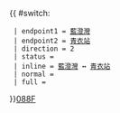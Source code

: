{{ #switch: {{{format|}}}
  | endpoint1 = [[藍澄灣]]
  | endpoint2 = [[青衣站公共運輸交匯處|青衣站]]
  | direction = 2
  | status = 
  | inline = [[藍澄灣]] ↔ [[青衣站公共運輸交匯處|青衣站]]
  | normal =
  | full =
}}<noinclude>[[category:新界專線小巴路線模板|088F]]</noinclude>